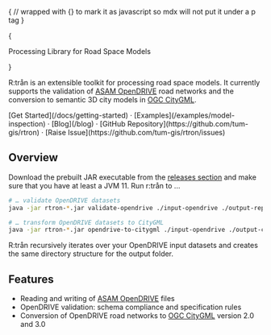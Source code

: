 
{
// wrapped with {} to mark it as javascript so mdx will not put it under a p tag
}

<div className="grid place-items-center pt-5">
    <RtronLogo height={200}/>
</div>

<div className="mx-auto max-w-full w-[880px] text-center px-4 my-10">
  {
    <p className="text-lg mb-2 text-gray-600 md:!text-2xl">
      Processing Library for Road Space Models
    </p>
  }
</div>

R:trån is an extensible toolkit for processing road space models.
It currently supports the validation of [ASAM OpenDRIVE](https://www.asam.net/standards/detail/opendrive/) road networks and the conversion to semantic 3D city models in [OGC CityGML](https://www.ogc.org/standards/citygml).

<div className="mt-16 mb-20 text-center">
  [Get Started](/docs/getting-started) · [Examples](/examples/model-inspection) · [Blog](/blog) · [GitHub Repository](https://github.com/tum-gis/rtron) · [Raise Issue](https://github.com/tum-gis/rtron/issues)
</div>

## Overview

Download the prebuilt JAR executable from the [releases section](https://github.com/tum-gis/rtron/releases/latest) and make sure that you have at least a JVM 11.
Run r:trån to ...

```bash
# … validate OpenDRIVE datasets
java -jar rtron-*.jar validate-opendrive ./input-opendrive ./output-reports

# … transform OpenDRIVE datasets to CityGML
java -jar rtron-*.jar opendrive-to-citygml ./input-opendrive ./output-citygml
```

R:trån recursively iterates over your OpenDRIVE input datasets and creates the same directory structure for the output folder.

## Features

- Reading and writing of [ASAM OpenDRIVE](https://www.asam.net/standards/detail/opendrive/) files
- OpenDRIVE validation: schema compliance and specification rules
- Conversion of OpenDRIVE road networks to [OGC CityGML](https://www.ogc.org/standards/citygml) version 2.0 and 3.0
